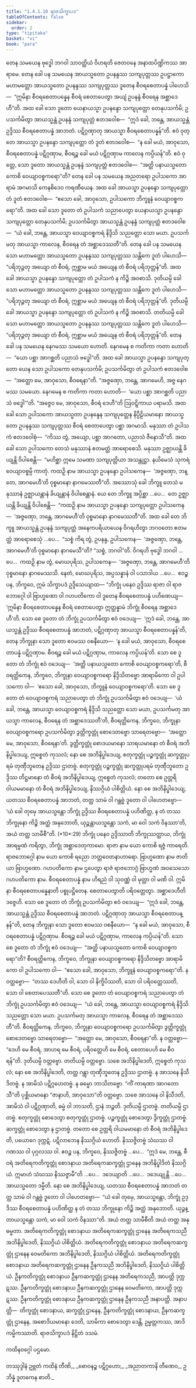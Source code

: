 ```yaml
---
title: "1.4.1.10 ရာဇသိက္ခာပဒ"
tableOfContents: false
sidebar:
  order: 2
type: "tipitaka"
basket: "vi"
book: "para"
---
```



<DynamicBreadcrumb />

<Division number="537" book="para">

<Paragraph number="2070" book="para">
တေန သမယေန ဗုဒ္ဓေါ ဘဂဝါ သာဝတ္ထိယံ ဝိဟရတိ ဇေတဝနေ အနာထပိဏ္ဍိကဿ အာရာမေ. တေန ခေါ ပန သမယေန အာယသ္မတော ဥပနန္ဒဿ သကျပုတ္တဿ ဥပဋ္ဌာကော မဟာမတ္တော အာယသ္မတော ဥပနန္ဒဿ သကျပုတ္တဿ ဒူတေန စီဝရစေတာပန္နံ ပါဟေသိ—  “ဣမိနာ စီဝရစေတာပန္နေန စီဝရံ စေတာပေတွာ အယျံ ဥပနန္ဒံ စီဝရေန အစ္ဆာဒေဟီ”တိ. အထ ခေါ သော ဒူတော ယေနာယသ္မာ ဥပနန္ဒော သကျပုတ္တော တေနုပသင်္ကမိ; ဥပသင်္ကမိတွာ အာယသ္မန္တံ ဥပနန္ဒံ သကျပုတ္တံ ဧတဒဝေါစ—  “ဣဒံ ခေါ, ဘန္တေ, အာယသ္မန္တံ ဥဒ္ဒိဿ စီဝရစေတာပန္နံ အာဘတံ. ပဋိဂ္ဂဏှာတု အာယသ္မာ စီဝရစေတာပန္နန်”တိ. ဧဝံ ဝုတ္တေ အာယသ္မာ ဥပနန္ဒော သကျပုတ္တော တံ ဒူတံ ဧတဒဝေါစ—  “န ခေါ မယံ, အာဝုသော, စီဝရစေတာပန္နံ ပဋိဂ္ဂဏှာမ, စီဝရဉ္စ ခေါ မယံ ပဋိဂ္ဂဏှာမ ကာလေန ကပ္ပိယန်”တိ. ဧဝံ ဝုတ္တေ, သော ဒူတော အာယသ္မန္တံ ဥပနန္ဒံ သကျပုတ္တံ ဧတဒဝေါစ—  “အတ္ထိ ပနာယသ္မတော ကောစိ ဝေယျာဝစ္စကရော”တိ? တေန ခေါ ပန သမယေန အညတရော ဥပါသကော အာရာမံ အဂမာသိ ကေနစိဒေဝ ကရဏီယေန. အထ ခေါ အာယသ္မာ ဥပနန္ဒော သကျပုတ္တော တံ ဒူတံ ဧတဒဝေါစ—  “ဧသော ခေါ, အာဝုသော, ဥပါသကော ဘိက္ခူနံ ဝေယျာဝစ္စကရော”တိ. အထ ခေါ သော ဒူတော တံ ဥပါသကံ သညာပေတွာ ယေနာယသ္မာ ဥပနန္ဒော သကျပုတ္တော တေနုပသင်္ကမိ; ဥပသင်္ကမိတွာ အာယသ္မန္တံ ဥပနန္ဒံ သကျပုတ္တံ ဧတဒဝေါစ—  “ယံ ခေါ, ဘန္တေ, အာယသ္မာ ဝေယျာဝစ္စကရံ နိဒ္ဒိသိ သညတ္တော သော မယာ. ဥပသင်္ကမတု အာယသ္မာ ကာလေန, စီဝရေန တံ အစ္ဆာဒေဿတီ”တိ.
</Paragraph>

<Paragraph number="2071" book="para">
တေန ခေါ ပန သမယေန သော မဟာမတ္တော အာယသ္မတော ဥပနန္ဒဿ သကျပုတ္တဿ သန္တိကေ ဒူတံ ပါဟေသိ—  “ပရိဘုဉ္ဇတု အယျော တံ စီဝရံ, ဣစ္ဆာမ မယံ အယျေန တံ စီဝရံ ပရိဘုတ္တန်”တိ. အထ ခေါ အာယသ္မာ ဥပနန္ဒော သကျပုတ္တော တံ ဥပါသကံ န ကိဉ္စိ အဝစာသိ. ဒုတိယမ္ပိ ခေါ သော မဟာမတ္တော အာယသ္မတော ဥပနန္ဒဿ သကျပုတ္တဿ သန္တိကေ ဒူတံ ပါဟေသိ—  “ပရိဘုဉ္ဇတု အယျော တံ စီဝရံ, ဣစ္ဆာမ မယံ အယျေန တံ စီဝရံ ပရိဘုတ္တန်”တိ. ဒုတိယမ္ပိ ခေါ အာယသ္မာ ဥပနန္ဒော သကျပုတ္တော တံ ဥပါသကံ န ကိဉ္စိ အဝစာသိ. တတိယမ္ပိ ခေါ သော မဟာမတ္တော အာယသ္မတော ဥပနန္ဒဿ သကျပုတ္တဿ သန္တိကေ ဒူတံ ပါဟေသိ—  “ပရိဘုဉ္ဇတု အယျော တံ စီဝရံ, ဣစ္ဆာမ မယံ အယျေန တံ စီဝရံ ပရိဘုတ္တန်”တိ.
</Paragraph>

<Paragraph number="2072" book="para">
တေန ခေါ ပန သမယေန နေဂမဿ သမယော ဟောတိ. နေဂမေန စ ကတိကာ ကတာ ဟောတိ—  “ယော ပစ္ဆာ အာဂစ္ဆတိ ပညာသံ ဗဒ္ဓေါ”တိ. အထ ခေါ အာယသ္မာ ဥပနန္ဒော သကျပုတ္တော ယေန သော ဥပါသကော တေနုပသင်္ကမိ; ဥပသင်္ကမိတွာ တံ ဥပါသကံ ဧတဒဝေါစ—  “အတ္ထော မေ, အာဝုသော, စီဝရေနာ”တိ. “အဇ္ဇဏှော, ဘန္တေ, အာဂမေဟိ, အဇ္ဇ နေဂမဿ သမယော. နေဂမေန စ ကတိကာ ကတာ ဟောတိ—  ‘ယော ပစ္ဆာ အာဂစ္ဆတိ ပညာသံ ဗဒ္ဓေါ’”တိ. “အဇ္ဇေဝ မေ, အာဝုသော, စီဝရံ ဒေဟီ”တိ ဩဝဋ္ဋိကာယ ပရာမသိ. အထ ခေါ သော ဥပါသကော အာယသ္မတာ ဥပနန္ဒေန သကျပုတ္တေန နိပ္ပီဠိယမာနော အာယသ္မတော ဥပနန္ဒဿ သကျပုတ္တဿ စီဝရံ စေတာပေတွာ ပစ္ဆာ အဂမာသိ. မနုဿာ တံ ဥပါသကံ ဧတဒဝေါစုံ—  “ကိဿ တွံ, အယျော, ပစ္ဆာ အာဂတော, ပညာသံ ဇီနောသီ”တိ.
</Paragraph>

<Paragraph number="2073" book="para">
အထ ခေါ သော ဥပါသကော တေသံ မနုဿာနံ ဧတမတ္ထံ အာရောစေသိ. မနုဿာ ဥဇ္ဈာယန္တိ ခိယျန္တိ ဝိပါစေန္တိ—  “မဟိစ္ဆာ ဣမေ သမဏာ သကျပုတ္တိယာ အသန္တုဋ္ဌာ. နယိမေသံ သုကရံ ဝေယျာဝစ္စမ္ပိ ကာတုံ. ကထဉှိ နာမ အာယသ္မာ ဥပနန္ဒော ဥပါသကေန—  ‘အဇ္ဇဏှော, ဘန္တေ, အာဂမေဟီ’တိ ဝုစ္စမာနော နာဂမေဿတီ”တိ.
</Paragraph>

<Paragraph number="2074" book="para">
အဿောသုံ ခေါ ဘိက္ခူ တေသံ မနုဿာနံ ဥဇ္ဈာယန္တာနံ ခိယျန္တာနံ ဝိပါစေန္တာနံ. ယေ တေ ဘိက္ခူ အပ္ပိစ္ဆာ …ပေ…  တေ ဥဇ္ဈာယန္တိ ခိယျန္တိ ဝိပါစေန္တိ—  “ကထဉှိ နာမ အာယသ္မာ ဥပနန္ဒော သကျပုတ္တော ဥပါသကေန—  ‘အဇ္ဇဏှော, ဘန္တေ, အာဂမေဟီ’တိ ဝုစ္စမာနော နာဂမေဿတီ”တိ.
</Paragraph>

<Paragraph number="2075" book="para">
အထ ခေါ တေ ဘိက္ခူ အာယသ္မန္တံ ဥပနန္ဒံ သကျပုတ္တံ အနေကပရိယာယေန ဝိဂရဟိတွာ ဘဂဝတော ဧတမတ္ထံ အာရောစေသုံ …ပေ…  “သစ္စံ ကိရ တွံ, ဥပနန္ဒ, ဥပါသကေန—  ‘အဇ္ဇဏှော, ဘန္တေ, အာဂမေဟီ’တိ ဝုစ္စမာနော နာဂမေသီ”တိ? “သစ္စံ, ဘဂဝါ”တိ. ဝိဂရဟိ ဗုဒ္ဓေါ ဘဂဝါ …ပေ…  ကထဉှိ နာမ တွံ, မောဃပုရိသ, ဥပါသကေန—  ‘အဇ္ဇဏှော, ဘန္တေ, အာဂမေဟီ’တိ ဝုစ္စမာနော နာဂမေဿသိ. နေတံ, မောဃပုရိသ, အပ္ပသန္နာနံ ဝါ ပသာဒါယ …ပေ…  ဧဝဉ္စ ပန, ဘိက္ခဝေ, ဣမံ သိက္ခာပဒံ ဥဒ္ဒိသေယျာထ—
</Paragraph>

</Division>
<Division number="538" book="para">

<Paragraph number="2076" book="para">
<Emphasis>“ဘိက္ခုံ ပနေဝ ဥဒ္ဒိဿ ရာဇာ ဝါ ရာဇဘောဂ္ဂေါ ဝါ ဗြာဟ္မဏော ဝါ ဂဟပတိကော ဝါ ဒူတေန စီဝရစေတာပန္နံ ပဟိဏေယျ—  ‘ဣမိနာ စီဝရစေတာပန္နေန စီဝရံ စေတာပေတွာ ဣတ္ထန္နာမံ ဘိက္ခုံ စီဝရေန အစ္ဆာဒေဟီ’တိ. သော စေ ဒူတော တံ ဘိက္ခုံ ဥပသင်္ကမိတွာ ဧဝံ ဝဒေယျ—  ‘ဣဒံ ခေါ, ဘန္တေ, အာယသ္မန္တံ ဥဒ္ဒိဿ စီဝရစေတာပန္နံ အာဘတံ, ပဋိဂ္ဂဏှာတု အာယသ္မာ စီဝရစေတာပန္နန်’တိ, တေန ဘိက္ခုနာ သော ဒူတော ဧဝမဿ ဝစနီယော—  ‘န ခေါ မယံ, အာဝုသော, စီဝရစေတာပန္နံ ပဋိဂ္ဂဏှာမ. စီဝရဉ္စ ခေါ မယံ ပဋိဂ္ဂဏှာမ, ကာလေန ကပ္ပိယန်’တိ. သော စေ ဒူတော တံ ဘိက္ခုံ ဧဝံ ဝဒေယျ—  ‘အတ္ထိ ပနာယသ္မတော ကောစိ ဝေယျာဝစ္စကရော’တိ, စီဝရတ္ထိကေန, ဘိက္ခဝေ, ဘိက္ခုနာ ဝေယျာဝစ္စကရော နိဒ္ဒိသိတဗ္ဗော အာရာမိကော ဝါ ဥပါသကော ဝါ—  ‘ဧသော ခေါ, အာဝုသော, ဘိက္ခူနံ ဝေယျာဝစ္စကရော’တိ. သော စေ ဒူတော တံ ဝေယျာဝစ္စကရံ သညာပေတွာ တံ ဘိက္ခုံ ဥပသင်္ကမိတွာ ဧဝံ ဝဒေယျ—  ‘ယံ ခေါ, ဘန္တေ, အာယသ္မာ ဝေယျာဝစ္စကရံ နိဒ္ဒိသိ သညတ္တော သော မယာ, ဥပသင်္ကမတု အာယသ္မာ ကာလေန, စီဝရေန တံ အစ္ဆာဒေဿတီ’တိ, စီဝရတ္ထိကေန, ဘိက္ခဝေ, ဘိက္ခုနာ ဝေယျာဝစ္စကရော ဥပသင်္ကမိတွာ ဒွတ္တိက္ခတ္တုံ စောဒေတဗ္ဗော သာရေတဗ္ဗော—  ‘အတ္ထော မေ, အာဝုသော, စီဝရေနာ’တိ. ဒွတ္တိက္ခတ္တုံ စောဒယမာနော သာရယမာနော တံ စီဝရံ အဘိနိပ္ဖါဒေယျ, ဣစ္စေတံ ကုသလံ; နော စေ အဘိနိပ္ဖါဒေယျ, စတုက္ခတ္တုံ ပဉ္စက္ခတ္တုံ ဆက္ခတ္တုပရမံ တုဏှီဘူတေန ဥဒ္ဒိဿ ဌာတဗ္ဗံ. စတုက္ခတ္တုံ ပဉ္စက္ခတ္တုံ ဆက္ခတ္တုပရမံ တုဏှီဘူတော ဥဒ္ဒိဿ တိဋ္ဌမာနော တံ စီဝရံ အဘိနိပ္ဖါဒေယျ, ဣစ္စေတံ ကုသလံ; တတော စေ ဥတ္တရိ ဝါယမမာနော တံ စီဝရံ အဘိနိပ္ဖါဒေယျ, နိဿဂ္ဂိယံ ပါစိတ္တိယံ. နော စေ အဘိနိပ္ဖါဒေယျ, ယတဿ စီဝရစေတာပန္နံ အာဘတံ, တတ္ထ သာမံ ဝါ ဂန္တဗ္ဗံ ဒူတော ဝါ ပါဟေတဗ္ဗော—  ‘ယံ ခေါ တုမှေ အာယသ္မန္တော ဘိက္ခုံ ဥဒ္ဒိဿ စီဝရစေတာပန္နံ ပဟိဏိတ္ထ, န တံ တဿ ဘိက္ခုနော ကိဉ္စိ အတ္ထံ အနုဘောတိ, ယုဉ္ဇန္တာယသ္မန္တော သကံ, မာ ဝေါ သကံ ဝိနဿာ’တိ, အယံ တတ္ထ သာမီစီ”</Emphasis>တိ. (*10*:<Emphasis>29</Emphasis>)
</Paragraph>

</Division>
<Division number="539" book="para">

<Paragraph number="2077" book="para">
<Emphasis>ဘိက္ခုံ ပနေဝ ဥဒ္ဒိဿာ</Emphasis>တိ ဘိက္ခုဿတ္ထာယ, ဘိက္ခုံ အာရမ္မဏံ ကရိတွာ, ဘိက္ခုံ အစ္ဆာဒေတုကာမော.
</Paragraph>

<Paragraph number="2078" book="para">
<Emphasis>ရာဇာ</Emphasis> နာမ ယော ကောစိ ရဇ္ဇံ ကာရေတိ.
</Paragraph>

<Paragraph number="2079" book="para">
<Emphasis>ရာဇဘောဂ္ဂေါ</Emphasis> နာမ ယော ကောစိ ရညော ဘတ္တဝေတနာဟာရော.
</Paragraph>

<Paragraph number="2080" book="para">
<Emphasis>ဗြာဟ္မဏော</Emphasis> နာမ ဇာတိယာ ဗြာဟ္မဏော.
</Paragraph>

<Paragraph number="2081" book="para">
<Emphasis>ဂဟပတိကော</Emphasis> နာမ ဌပေတွာ ရာဇံ ရာဇဘောဂ္ဂံ ဗြာဟ္မဏံ အဝသေသော ဂဟပတိကော နာမ.
</Paragraph>

<Paragraph number="2082" book="para">
<Emphasis>စီဝရစေတာပန္နံ</Emphasis> နာမ ဟိရညံ ဝါ သုဝဏ္ဏံ ဝါ မုတ္တာ ဝါ မဏိ ဝါ.
</Paragraph>

<Paragraph number="2083" book="para">
<Emphasis>ဣမိနာ စီဝရစေတာပန္နေနာ</Emphasis>တိ ပစ္စုပဋ္ဌိတေန.
</Paragraph>

<Paragraph number="2084" book="para">
<Emphasis>စေတာပေတွာ</Emphasis>တိ ပရိဝတ္တေတွာ.
</Paragraph>

<Paragraph number="2085" book="para">
<Emphasis>အစ္ဆာဒေဟီ</Emphasis>တိ ဒဇ္ဇေဟိ.
</Paragraph>

<Paragraph number="2086" book="para">
သော စေ ဒူတော တံ ဘိက္ခုံ ဥပသင်္ကမိတွာ ဧဝံ ဝဒေယျ—  “ဣဒံ ခေါ, ဘန္တေ, အာယသ္မန္တံ ဥဒ္ဒိဿ စီဝရစေတာပန္နံ အာဘတံ. ပဋိဂ္ဂဏှာတု အာယသ္မာ စီဝရစေတာပန္နန်”တိ, တေန ဘိက္ခုနာ သော ဒူတော ဧဝမဿ ဝစနီယော—  “န ခေါ မယံ, အာဝုသော, စီဝရစေတာပန္နံ ပဋိဂ္ဂဏှာမ. စီဝရဉ္စ ခေါ မယံ ပဋိဂ္ဂဏှာမ, ကာလေန ကပ္ပိယန်”တိ. သော စေ ဒူတော တံ ဘိက္ခုံ ဧဝံ ဝဒေယျ—  “အတ္ထိ ပနာယသ္မတော ကောစိ ဝေယျာဝစ္စကရော”တိ? စီဝရတ္ထိကေန, ဘိက္ခဝေ, ဘိက္ခုနာ ဝေယျာဝစ္စကရော နိဒ္ဒိသိတဗ္ဗော အာရာမိကော ဝါ ဥပါသကော ဝါ—  “ဧသော ခေါ, အာဝုသော, ဘိက္ခူနံ ဝေယျာဝစ္စကရော”တိ. န ဝတ္တဗ္ဗော—  “တဿ ဒေဟီတိ ဝါ, သော ဝါ နိက္ခိပိဿတိ, သော ဝါ ပရိဝတ္တေဿတိ, သော ဝါ စေတာပေဿတီ”တိ.
</Paragraph>

<Paragraph number="2087" book="para">
သော စေ ဒူတော တံ ဝေယျာဝစ္စကရံ သညာပေတွာ တံ ဘိက္ခုံ ဥပသင်္ကမိတွာ ဧဝံ ဝဒေယျ—  “ယံ ခေါ, ဘန္တေ, အာယသ္မာ ဝေယျာဝစ္စကရံ နိဒ္ဒိသိ သညတ္တော သော မယာ. ဥပသင်္ကမတု အာယသ္မာ ကာလေန, စီဝရေန တံ အစ္ဆာဒေဿတီ”တိ. စီဝရတ္ထိကေန, ဘိက္ခဝေ, ဘိက္ခုနာ ဝေယျာဝစ္စကရော ဥပသင်္ကမိတွာ ဒွတ္တိက္ခတ္တုံ စောဒေတဗ္ဗော သာရေတဗ္ဗော—  “အတ္ထော မေ, အာဝုသော, စီဝရေနာ”တိ. န ဝတ္တဗ္ဗော—  “ဒေဟိ မေ စီဝရံ, အာဟရ မေ စီဝရံ, ပရိဝတ္တေဟိ မေ စီဝရံ, စေတာပေဟိ မေ စီဝရန်”တိ.
</Paragraph>

<Paragraph number="2088" book="para">
ဒုတိယမ္ပိ ဝတ္တဗ္ဗော. တတိယမ္ပိ ဝတ္တဗ္ဗော. သစေ အဘိနိပ္ဖါဒေတိ, ဣစ္စေတံ ကုသလံ; နော စေ အဘိနိပ္ဖါဒေတိ, တတ္ထ ဂန္တွာ တုဏှီဘူတေန ဥဒ္ဒိဿ ဌာတဗ္ဗံ. န အာသနေ နိသီဒိတဗ္ဗံ. န အာမိသံ ပဋိဂ္ဂဟေတဗ္ဗံ. န ဓမ္မော ဘာသိတဗ္ဗော. “ကိံ ကာရဏာ အာဂတောသီ”တိ ပုစ္ဆိယမာနော “ဇာနာဟိ, အာဝုသော”တိ ဝတ္တဗ္ဗော. သစေ အာသနေ ဝါ နိသီဒတိ, အာမိသံ ဝါ ပဋိဂ္ဂဏှာတိ, ဓမ္မံ ဝါ ဘာသတိ, ဌာနံ ဘဉ္ဇတိ.
</Paragraph>

<Paragraph number="2089" book="para">
ဒုတိယမ္ပိ ဌာတဗ္ဗံ. တတိယမ္ပိ ဌာတဗ္ဗံ. စတုက္ခတ္တုံ စောဒေတွာ စတုက္ခတ္တုံ ဌာတဗ္ဗံ. ပဉ္စက္ခတ္တုံ စောဒေတွာ ဒွိက္ခတ္တုံ ဌာတဗ္ဗံ. ဆက္ခတ္တုံ စောဒေတွာ န ဌာတဗ္ဗံ. တတော စေ ဥတ္တရိ ဝါယမမာနော တံ စီဝရံ အဘိနိပ္ဖါဒေတိ, ပယောဂေ ဒုက္ကဋံ. ပဋိလာဘေန နိဿဂ္ဂိယံ ဟောတိ. နိဿဇ္ဇိတဗ္ဗံ သံဃဿ ဝါ ဂဏဿ ဝါ ပုဂ္ဂလဿ ဝါ. ဧဝဉ္စ ပန, ဘိက္ခဝေ, နိဿဇ္ဇိတဗ္ဗံ …ပေ…  “ဣဒံ မေ, ဘန္တေ, စီဝရံ အတိရေကတိက္ခတ္တုံ စောဒနာယ အတိရေကဆက္ခတ္တုံ ဌာနေန အဘိနိပ္ဖါဒိတံ နိဿဂ္ဂိယံ. ဣမာဟံ သံဃဿ နိဿဇ္ဇာမီ”တိ …ပေ…  ဒဒေယျာတိ …ပေ…  ဒဒေယျုန္တိ …ပေ…  အာယသ္မတော ဒမ္မီတိ.
</Paragraph>

<Paragraph number="2090" book="para">
နော စေ အဘိနိပ္ဖါဒေယျ, ယတဿ စီဝရစေတာပန္နံ အာဘတံ တတ္ထ သာမံ ဝါ ဂန္တဗ္ဗံ ဒူတော ဝါ ပါဟေတဗ္ဗော—  “ယံ ခေါ တုမှေ, အာယသ္မန္တော, ဘိက္ခုံ ဥဒ္ဒိဿ စီဝရစေတာပန္နံ ပဟိဏိတ္ထ န တံ တဿ ဘိက္ခုနော ကိဉ္စိ အတ္ထံ အနုဘောတိ. ယုဉ္ဇန္တာယသ္မန္တော သကံ, မာ ဝေါ သကံ ဝိနဿာ”တိ.
</Paragraph>

<Paragraph number="2091" book="para">
<Emphasis>အယံ တတ္ထ သာမီစီ</Emphasis>တိ အယံ တတ္ထ အနုဓမ္မတာ.
</Paragraph>

</Division>
<Division number="540" book="para">

<Paragraph number="2092" book="para">
အတိရေကတိက္ခတ္တုံ စောဒနာယ အတိရေကဆက္ခတ္တုံ ဌာနေန အတိရေကသညီ အဘိနိပ္ဖါဒေတိ, နိဿဂ္ဂိယံ ပါစိတ္တိယံ. အတိရေကတိက္ခတ္တုံ စောဒနာယ အတိရေကဆက္ခတ္တုံ ဌာနေန ဝေမတိကော အဘိနိပ္ဖါဒေတိ, နိဿဂ္ဂိယံ ပါစိတ္တိယံ. အတိရေကတိက္ခတ္တုံ စောဒနာယ အတိရေကဆက္ခတ္တုံ ဌာနေန ဦနကသညီ အဘိနိပ္ဖါဒေတိ, နိဿဂ္ဂိယံ ပါစိတ္တိယံ.
</Paragraph>

<Paragraph number="2093" book="para">
ဦနကတိက္ခတ္တုံ စောဒနာယ ဦနကဆက္ခတ္တုံ ဌာနေန အတိရေကသညီ, အာပတ္တိ ဒုက္ကဋဿ. ဦနကတိက္ခတ္တုံ စောဒနာယ ဦနကဆက္ခတ္တုံ ဌာနေန ဝေမတိကော, အာပတ္တိ ဒုက္ကဋဿ. ဦနကတိက္ခတ္တုံ စောဒနာယ ဦနကဆက္ခတ္တုံ ဌာနေန ဦနကသညီ အနာပတ္တိ.
</Paragraph>

</Division>
<Division number="541" book="para">

<Paragraph number="2094" book="para">
အနာပတ္တိ—  တိက္ခတ္တုံ စောဒနာယ, ဆက္ခတ္တုံ ဌာနေန, ဦနကတိက္ခတ္တုံ စောဒနာယ, ဦနကဆက္ခတ္တုံ ဌာနေန, အစောဒိယမာနော ဒေတိ, သာမိကာ စောဒေတွာ ဒေန္တိ, ဥမ္မတ္တကဿ, အာဒိကမ္မိကဿာတိ.

</Paragraph>
</Division>

<Paragraph number="2095" type="center" book="para">
ရာဇသိက္ခာပဒံ နိဋ္ဌိတံ ဒသမံ.

  
ကထိနဝဂ္ဂေါ ပဌမော.



</Paragraph>

<Paragraph number="2096" type="center" book="para">
တဿုဒ္ဒါနံ


</Paragraph>

<Paragraph number="2097" book="para">
ဥဗ္ဘတံ ကထိနံ တီဏိ,_  
_ဓောဝနဉ္စ ပဋိဂ္ဂဟော;_  
_အညာတကာနိ တီဏေဝ,_  
ဥဘိန္နံ ဒူတကေန စာတိ._
</Paragraph>